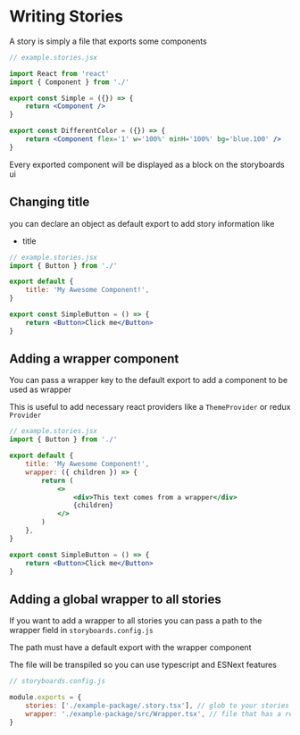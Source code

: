 # Writing Stories

A story is simply a file that exports some components

```jsx
// example.stories.jsx

import React from 'react'
import { Component } from './'

export const Simple = ({}) => {
    return <Component />
}

export const DifferentColor = ({}) => {
    return <Component flex='1' w='100%' minH='100%' bg='blue.100' />
}
```

Every exported component will be displayed as a block on the storyboards ui

## Changing title

you can declare an object as default export to add story information like

-   title

```jsx
// example.stories.jsx
import { Button } from './'

export default {
    title: 'My Awesome Component!',
}

export const SimpleButton = () => {
    return <Button>Click me</Button>
}
```

## Adding a wrapper component

You can pass a wrapper key to the default export to add a component to be used as wrapper

This is useful to add necessary react providers like a `ThemeProvider` or redux `Provider`

```jsx
// example.stories.jsx
import { Button } from './'

export default {
    title: 'My Awesome Component!',
    wrapper: ({ children }) => {
        return (
            <>
                <div>This text comes from a wrapper</div>
                {children}
            </>
        )
    },
}

export const SimpleButton = () => {
    return <Button>Click me</Button>
}
```

## Adding a global wrapper to all stories

If you want to add a wrapper to all stories you can pass a path to the wrapper field in `storyboards.config.js`

The path must have a default export with the wrapper component

The file will be transpiled so you can use typescript and ESNext features

```js
// storyboards.config.js

module.exports = {
    stories: ['./example-package/.story.tsx'], // glob to your stories
    wrapper: './example-package/src/Wrapper.tsx', // file that has a react component as default export
}
```
